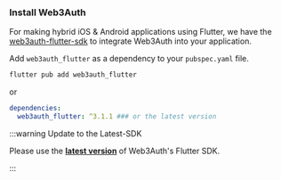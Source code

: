 ### Install Web3Auth

For making hybrid iOS & Android applications using Flutter, we have the [web3auth-flutter-sdk](https://github.com/Web3Auth/web3auth-flutter-sdk) to integrate Web3Auth into your application.

Add `web3auth_flutter` as a dependency to your `pubspec.yaml` file.

```sh
flutter pub add web3auth_flutter
```

or

```yaml
dependencies:
  web3auth_flutter: ^3.1.1 ### or the latest version
```

:::warning Update to the Latest-SDK

Please use the **[latest version](https://github.com/Web3Auth/web3auth-flutter-sdk/releases)** of Web3Auth's Flutter SDK.

:::
